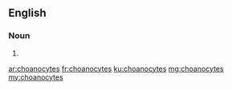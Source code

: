 ==English==

===Noun===
{{head|en|plural}}

# {{plural of|choanocyte|lang=en|nocat=1}}

[[ar:choanocytes]]
[[fr:choanocytes]]
[[ku:choanocytes]]
[[mg:choanocytes]]
[[my:choanocytes]]